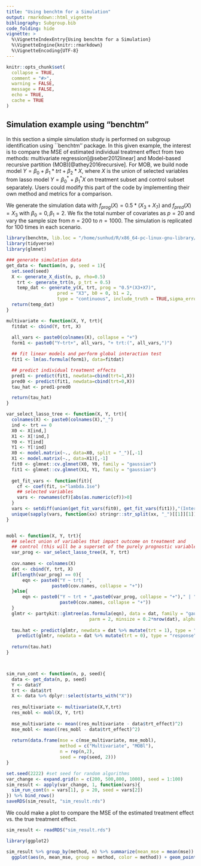 ```yaml
---
title: "Using benchtm for a Simulation"
output: rmarkdown::html_vignette
bibliography: Subgroup.bib
code_folding: hide
vignette: >
  %\VignetteIndexEntry{Using benchtm for a Simulation}
  %\VignetteEngine{knitr::rmarkdown}
  %\VignetteEncoding{UTF-8}
---
```


```r
knitr::opts_chunk$set(
  collapse = TRUE,
  comment = "#>",
  warning = FALSE,
  message = FALSE,
  echo = TRUE,
  cache = TRUE
)

```

## Simulation example using "benchtm"
In this section a simple simulation study is performed on subgroup identification using ``benchtm'' package. In this given example, the interest is to compare the MSE of estimated individual treatment effect from two methods: multivariate regression[@seber2012linear] and Model-based recursive partition (MOB)[@athey2016recursive]. For MOB, we build node model $Y = \beta_0 + \beta_1*trt + \beta_2*X$, where $X$ is the union of selected variables from lasso model $Y = \beta_0^* + \beta_1^*X$ on treatment subset and control subset separately. Users could modify this part of the code by implementing their own method and metrics for a comparison.

We generate the simulation data with $f_{prog}(X) = 0.5*(X_3+X_7)$ and $f_{pred}(X) = X_3$ with $\beta_0 =0, \beta_1=2$. We fix the total number of covariates as $p=20$ and vary the sample size from $n = 200$ to $n = 1000$. The simulation is replicated for 100 times in each scenario. 

```r
library(benchtm, lib.loc = "/home/sunhud/R/x86_64-pc-linux-gnu-library/3.6")
library(tidyverse)
library(glmnet)

### generate simulation data
get_data <- function(n, p, seed = 1){
  set.seed(seed)
  X <- generate_X_dist(n, p, rho=0.5)
    trt <- generate_trt(n, p_trt = 0.5)
    temp_dat <- generate_y(X, trt, prog = "0.5*(X3+X7)",
                   pred = "X3", b0 = 0, b1 = 2,
                   type = "continuous", include_truth = TRUE,sigma_error = 1)
  return(temp_dat)
}

multivariate <- function(X, Y, trt){
  fitdat <- cbind(Y, trt, X)
  
  all_vars <- paste0(colnames(X), collapse = "+")
  form1 <- paste0("Y~trt+", all_vars, "+ trt:(", all_vars,")")

  ## fit linear models and perform global interaction test
  fit1 <- lm(as.formula(form1), data=fitdat)

  ## predict individual treatment effects
  pred1 <- predict(fit1, newdata=cbind(trt=1,X))
  pred0 <- predict(fit1, newdata=cbind(trt=0,X))
  tau_hat <- pred1-pred0  

  return(tau_hat)
}

var_select_lasso_tree <- function(X, Y, trt){
  colnames(X) <- paste0(colnames(X),"_")
  ind <- trt == 0
  X0 <- X[ind,]
  X1 <- X[!ind,]
  Y0 <- Y[ind]
  Y1 <- Y[!ind]
  X0 <- model.matrix(~., data=X0, split = "_")[,-1]
  X1 <- model.matrix(~., data=X1)[,-1]
  fit0 <- glmnet::cv.glmnet(X0, Y0, family = "gaussian")
  fit1 <- glmnet::cv.glmnet(X1, Y1, family = "gaussian")
  
  get_fit_vars <- function(fit){
    cf <- coef(fit, s="lambda.1se")
    ## selected variables
    vars <- rownames(cf)[abs(as.numeric(cf))>0]
  }
  vars <- setdiff(union(get_fit_vars(fit0), get_fit_vars(fit1)),"(Intercept)")
  unique(sapply(vars, function(xx) stringr::str_split(xx, "_")[[1]][1]))
}


mobl <- function(X, Y, trt){
  ## select union of variables that impact outcome on treatment and
  ## control (this will be a superset of the purely prognostic variables)
  var_prog <- var_select_lasso_tree(X, Y, trt)
    
  cov.names <- colnames(X)
  dat <- cbind(Y, trt, X)
  if(length(var_prog) == 0){
      eqn <- paste0("Y ~ trt| ",
                 paste0(cov.names, collapse = "+"))
  }else{
      eqn <- paste0("Y ~ trt + ",paste0(var_prog, collapse = "+")," | ",
                    paste0(cov.names, collapse = "+"))
  }
  glmtr <- partykit::glmtree(as.formula(eqn), data = dat, family = "gaussian",
                               parm = 2, minsize = 0.2*nrow(dat), alpha=0.10, bonferroni=TRUE)
  
  tau.hat <- predict(glmtr, newdata = dat %>% mutate(trt = 1), type = "response") -
    predict(glmtr, newdata = dat %>% mutate(trt = 0), type = "response")
  
  return(tau.hat)
}



sim_run_cont <- function(n, p, seed){
  data <- get_data(n, p, seed)
  Y <- data$Y
  trt <- data$trt
  X <- data %>% dplyr::select(starts_with("X"))
    
  res_multivariate <- multivariate(X,Y,trt)
  res_mobl <- mobl(X, Y, trt)  
  
  mse_multivariate <- mean((res_multivariate - data$trt_effect)^2)
  mse_mobl <- mean((res_mobl - data$trt_effect)^2)
 
  return(data.frame(mse = c(mse_multivariate, mse_mobl),
                    method = c("Multivariate", "MOBl"),
                    n = rep(n,2),
                    seed = rep(seed, 2)))
}

set.seed(2222) #set seed for random algorithms
var_change <- expand.grid(n = c(200, 500,800, 1000), seed = 1:100)
sim_result <- apply(var_change, 1, function(vars){
  sim_run_cont(n = vars[1], p = 20, seed = vars[2])
}) %>% bind_rows()
saveRDS(sim_result, "sim_result.rds")
```
We could make a plot to compare the MSE of the estimated treatment effect vs. the true treatment effect.
```r
sim_result <- readRDS("sim_result.rds")
```

```r
library(ggplot2)

sim_result %>% group_by(method, n) %>% summarize(mean_mse = mean(mse)) %>% ungroup() %>%
  ggplot(aes(n, mean_mse, group = method, color = method)) + geom_point() + geom_line() + theme_bw()

```
